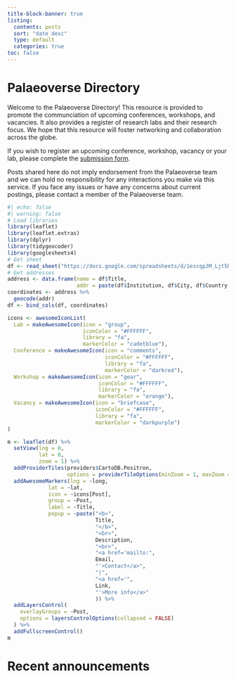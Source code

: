 ```yaml
---
title-block-banner: true
listing:
  contents: posts
  sort: "date desc"
  type: default
  categories: true
toc: false
---
```


# Palaeoverse Directory {.center-h1}

::: justify
Welcome to the Palaeoverse Directory! This resource is provided to promote the communciation of upcoming conferences, workshops, and vacancies. It also provides a register of research labs and their research focus. We hope that this resource will foster networking and collaboration across the globe.

If you wish to register an upcoming conference, workshop, vacancy or your lab, please complete the <a href="./form/index.qmd" target="_blank">submission form</a>.

Posts shared here do not imply endorsement from the Palaeoverse team and we can hold no responsibility for any interactions you make via this service. If you face any issues or have any concerns about current postings, please contact a member of the Palaeoverse team.

```r
#| echo: false
#| warning: false
# Load libraries
library(leaflet)
library(leaflet.extras)
library(dplyr)
library(tidygeocoder)
library(googlesheets4)
# Get sheet
df <- read_sheet("https://docs.google.com/spreadsheets/d/1escqpJM_Ljt5h5claM0xV5e9IEWBv6rNMIsuQsnUXYY/edit?usp=sharing")
# Get addresses
address <- data.frame(name = df$Title,
                      addr = paste(df$Institution, df$City, df$Country, sep = ", "))
coordinates <- address %>%
  geocode(addr)
df <- bind_cols(df, coordinates)

icons <- awesomeIconList(
  Lab = makeAwesomeIcon(icon = "group",
                        iconColor = "#FFFFFF",
                        library = "fa",
                        markerColor = "cadetblue"),
  Conference = makeAwesomeIcon(icon = "comments", 
                               iconColor = "#FFFFFF",
                               library = "fa",
                               markerColor = "darkred"),
  Workshop = makeAwesomeIcon(icon = "gear",
                             iconColor = "#FFFFFF",
                             library = "fa",
                             markerColor = "orange"),
  Vacancy = makeAwesomeIcon(icon = "briefcase",
                            iconColor = "#FFFFFF",
                            library = "fa",
                            markerColor = "darkpurple")
)

m <- leaflet(df) %>% 
  setView(lng = 0,
          lat = 0,
          zoom = 1) %>% 
  addProviderTiles(providers$CartoDB.Positron,
                   options = providerTileOptions(minZoom = 1, maxZoom = 20)) %>%
  addAwesomeMarkers(lng = ~long,
             lat = ~lat,
             icon = ~icons[Post],
             group = ~Post,
             label = ~Title,
             popup = ~paste("<b>",
                            Title,
                            "</b>",
                            "<br>",
                            Description,
                            "<br>",
                            "<a href='mailto:",
                            Email,
                            "'>Contact</a>",
                            "|",
                            "<a href='",
                            Link,
                            "'>More info</a>"
                            )) %>%
  addLayersControl(
    overlayGroups = ~Post,
    options = layersControlOptions(collapsed = FALSE)
  ) %>%
  addFullscreenControl()
m
```
:::

# Recent announcements {.center-h1}
